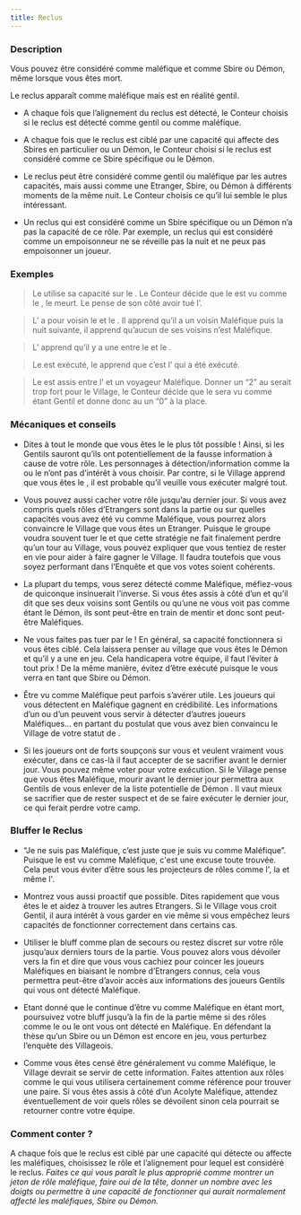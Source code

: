 ```yaml
---
title: Reclus
---
```



<Role RECLUS header />

### Description

Vous pouvez être considéré comme maléfique et comme Sbire ou Démon, même lorsque vous êtes mort.

Le reclus apparaît comme maléfique mais est en réalité gentil.

-	A chaque fois que l’alignement du reclus est détecté, le Conteur choisis si le reclus est détecté comme gentil ou comme maléfique.

-	A chaque fois que le reclus est ciblé par une capacité qui affecte des Sbires en particulier ou un Démon, le Conteur choisi si le reclus est considéré comme ce Sbire spécifique ou le Démon.

-	Le reclus peut être considéré comme gentil ou maléfique par les autres capacités, mais aussi comme une Etranger, Sbire, ou Démon à différents moments de la même nuit. Le Conteur choisis ce qu’il lui semble le plus intéressant.

-	Un reclus qui est considéré comme un Sbire spécifique ou un Démon n’a pas la capacité de ce rôle. Par exemple, un reclus qui est considéré comme un empoisonneur ne se réveille pas la nuit et ne peux pas empoisonner un joueur.

### Exemples

> Le <Role MERCENAIRE /> utilise sa capacité sur le <Role RECLUS />. Le Conteur décide que le <Role RECLUS /> est vu comme le <Role IMP />, le <Role RECLUS /> meurt. Le <Role MERCENAIRE /> pense de son côté avoir tué l’<Role IMP />.

> L’<Role EMPATHIQUE /> a pour voisin le <Role RECLUS /> et le <Role MOINE />. Il apprend qu’il a un voisin Maléfique puis la nuit suivante, il apprend qu’aucun de ses voisins n’est Maléfique.

> L’<Role ENQUETEUR /> apprend qu’il y a une <Role CROQUEUSE_D_HOMMES /> entre le <Role RECLUS /> et le <Role VERTUEUX />.

> Le <Role RECLUS /> est exécuté, le <Role CROQUE_MORT /> apprend que c’est l’<Role IMP /> qui a été exécuté.

> Le <Role RECLUS /> est assis entre l’<Role IMP /> et un voyageur Maléfique. Donner un “2” au <Role CUISTOT /> serait trop fort pour le Village, le Conteur décide que le <Role RECLUS /> sera vu comme étant Gentil et donne donc au <Role CUISTOT /> un “0” à la place.

### Mécaniques et conseils

- Dites à tout le monde que vous êtes le <Role RECLUS /> le plus tôt possible ! Ainsi, si les Gentils sauront qu’ils ont potentiellement de la fausse information à cause de votre rôle. Les personnages à détection/information comme la <Role VOYANTE /> ou le <Role GARDIEN /> n’ont pas d’intérêt à vous choisir. Par contre, si le Village apprend que vous êtes le <Role RECLUS />, il est probable qu’il veuille vous exécuter malgré tout.

- Vous pouvez aussi cacher votre rôle jusqu’au dernier jour. Si vous avez compris quels rôles d’Etrangers sont dans la partie ou sur quelles capacités vous avez été vu comme Maléfique, vous pourrez alors convaincre le Village que vous êtes un Etranger. Puisque le groupe voudra souvent tuer le <Role RECLUS /> et que cette stratégie ne fait finalement perdre qu’un tour au Village, vous pouvez expliquer que vous tentiez de rester en vie pour aider à faire gagner le Village. Il faudra toutefois que vous soyez performant dans l’Enquête et que vos votes soient cohérents.

- La plupart du temps, vous serez détecté comme Maléfique, méfiez-vous de quiconque insinuerait l’inverse. Si vous êtes assis à côté d’un <Role EMPATHIQUE /> et qu’il dit que ses deux voisins sont Gentils ou qu’une <Role VOYANTE /> ne vous voit pas comme étant le Démon, ils sont peut-être en train de mentir et donc sont peut-être Maléfiques.

- Ne vous faites pas tuer par le <Role MERCENAIRE /> ! En général, sa capacité fonctionnera si vous êtes ciblé. Cela laissera penser au village que vous êtes le Démon et qu’il y a une <Role CROQUEUSE_D_HOMMES /> en jeu. Cela handicapera votre équipe, il faut l’éviter à tout prix ! De la même manière, évitez d’être exécuté puisque le <Role CROQUE_MORT /> vous verra en tant que Sbire ou Démon.

- Être vu comme Maléfique peut parfois s’avérer utile. Les joueurs qui vous détectent en Maléfique gagnent en crédibilité. Les informations d’un <Role CUISTOT /> ou d’un <Role EMPATHIQUE /> peuvent vous servir à détecter d’autres joueurs Maléfiques… en partant du postulat que vous avez bien convaincu le Village de votre statut de <Role RECLUS />. 

- Si les joueurs ont de forts soupçons sur vous et veulent vraiment vous exécuter, dans ce cas-là il faut accepter de se sacrifier avant le dernier jour. Vous pouvez même voter pour votre exécution. Si le Village pense que vous êtes Maléfique, mourir avant le dernier jour permettra aux Gentils de vous enlever de la liste potentielle de Démon . Il vaut mieux se sacrifier que de rester suspect et de se faire exécuter le dernier jour, ce qui ferait perdre votre camp.

### Bluffer le Reclus

- “Je ne suis pas Maléfique, c’est juste que je suis vu comme Maléfique”. Puisque le <Role RECLUS /> est vu comme Maléfique, c'est une excuse toute trouvée. Cela peut vous éviter d’être sous les projecteurs de rôles comme l'<Role EMPATHIQUE />, la <Role VOYANTE /> et même l'<Role ENQUETEUR />.

- Montrez vous aussi proactif que possible. Dites rapidement que vous êtes le <Role RECLUS /> et aidez à trouver les autres Etrangers. Si le Village vous croit Gentil, il aura intérêt à vous garder en vie même si vous empêchez leurs capacités de fonctionner correctement dans certains cas.

- Utiliser le bluff <Role RECLUS /> comme plan de secours ou restez discret sur votre rôle jusqu’aux derniers tours de la partie. Vous pouvez alors vous dévoiler vers la fin et dire que vous vous cachiez pour coincer les joueurs Maléfiques en biaisant le nombre d’Etrangers connus, cela vous permettra peut-être d’avoir accès aux informations des joueurs Gentils qui vous ont détecté Maléfique.

- Etant donné que le <Role RECLUS /> continue d’être vu comme Maléfique en étant mort, poursuivez votre bluff jusqu’à la fin de la partie même si des rôles comme le <Role CROQUE_MORT /> ou le <Role GARDIEN /> ont vous ont détecté en Maléfique. En défendant la thèse qu’un Sbire ou un Démon est encore en jeu, vous perturbez l’enquête des Villageois.

- Comme vous êtes censé être généralement vu comme Maléfique, le Village devrait se servir de cette information. Faites attention aux rôles comme le <Role CUISTOT /> qui vous utilisera certainement comme référence pour trouver une paire. Si vous êtes assis à côté d’un Acolyte Maléfique, attendez éventuellement de voir quels rôles se dévoilent sinon cela pourrait se retourner contre votre équipe.

### Comment conter ?

A chaque fois que le reclus est ciblé par une capacité qui détecte ou affecte les maléfiques, choisissez le rôle et l’alignement pour lequel est considéré le reclus. _Faites ce qui vous paraît le plus approprié comme montrer un jeton de rôle maléfique, faire oui de la tête, donner un nombre avec les doigts ou permettre à une capacité de fonctionner qui aurait normalement affecté les maléfiques, Sbire ou Démon._
